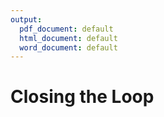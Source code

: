 ```yaml
---
output:
  pdf_document: default
  html_document: default
  word_document: default
---
```


# Closing the Loop


